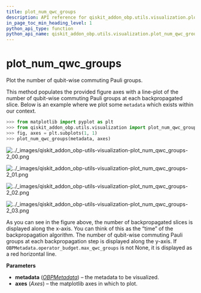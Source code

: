 ```yaml
---
title: plot_num_qwc_groups
description: API reference for qiskit_addon_obp.utils.visualization.plot_num_qwc_groups
in_page_toc_min_heading_level: 1
python_api_type: function
python_api_name: qiskit_addon_obp.utils.visualization.plot_num_qwc_groups
---
```


<span id="plot-num-qwc-groups" />

# plot\_num\_qwc\_groups

<Function id="qiskit_addon_obp.utils.visualization.plot_num_qwc_groups" isDedicatedPage={true} github="https://github.com/Qiskit/qiskit-addon-obp/tree/main/qiskit_addon_obp/utils/visualization.py#L352-L400" signature="plot_num_qwc_groups(metadata, axes)">
  Plot the number of qubit-wise commuting Pauli groups.

  This method populates the provided figure axes with a line-plot of the number of qubit-wise commuting Pauli groups at each backpropagated slice. Below is an example where we plot some `metadata` which exists within our context.

  ```python
  >>> from matplotlib import pyplot as plt
  >>> from qiskit_addon_obp.utils.visualization import plot_num_qwc_groups
  >>> fig, axes = plt.subplots(1, 1)
  >>> plot_num_qwc_groups(metadata, axes)
  ```

  ![../\_images/qiskit\_addon\_obp-utils-visualization-plot\_num\_qwc\_groups-2\_00.png](/images/api/qiskit-addon-obp/qiskit_addon_obp-utils-visualization-plot_num_qwc_groups-2_00.png)

  ![../\_images/qiskit\_addon\_obp-utils-visualization-plot\_num\_qwc\_groups-2\_01.png](/images/api/qiskit-addon-obp/qiskit_addon_obp-utils-visualization-plot_num_qwc_groups-2_01.png)

  ![../\_images/qiskit\_addon\_obp-utils-visualization-plot\_num\_qwc\_groups-2\_02.png](/images/api/qiskit-addon-obp/qiskit_addon_obp-utils-visualization-plot_num_qwc_groups-2_02.png)

  ![../\_images/qiskit\_addon\_obp-utils-visualization-plot\_num\_qwc\_groups-2\_03.png](/images/api/qiskit-addon-obp/qiskit_addon_obp-utils-visualization-plot_num_qwc_groups-2_03.png)

  As you can see in the figure above, the number of backpropagated slices is displayed along the x-axis. You can think of this as the “time” of the backpropagation algorithm. The number of qubit-wise commuting Pauli groups at each backpropagation step is displayed along the y-axis. If `OBPMetadata.operator_budget.max_qwc_groups` is not None, it is displayed as a red horizontal line.

  **Parameters**

  *   **metadata** ([*OBPMetadata*](qiskit_addon_obp.utils.metadata.OBPMetadata "qiskit_addon_obp.utils.metadata.OBPMetadata")) – the metadata to be visualized.
  *   **axes** (*Axes*) – the matplotlib axes in which to plot.
</Function>

